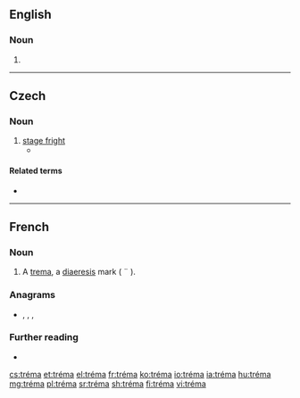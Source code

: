 {{also|trema|Trema}}
==English==

===Noun===
{{en-noun}}

# {{alternative form of|trema|lang=en}}

----

==Czech==

===Noun===
{{cs-noun|g=f}}

# [[stage fright]]
#* {{quote-book|passage=Předstoupiti před velké množství lidí vyvolává u každého začátečníka stísněnost. Říkáme tomu neučeně »'''tréma'''«.|title=[[:cs:S:O podivínech a lidech nápadných/II|O podivínech a lidech nápadných]]|author=Antonín Heveroch|year=1901}}

====Related terms====
* {{l|cs|trémista|g=m}}

----

==French==

===Noun===
{{fr-noun|m}}

# A [[trema]], a [[diaeresis]] mark ( ¨ ).

===Anagrams===
* {{l|fr|marte}}, {{l|fr|mater}}, {{l|fr|trame}}, {{l|fr|tramé}}

===Further reading===
* {{R:TLFi}}

[[cs:tréma]]
[[et:tréma]]
[[el:tréma]]
[[fr:tréma]]
[[ko:tréma]]
[[io:tréma]]
[[ia:tréma]]
[[hu:tréma]]
[[mg:tréma]]
[[pl:tréma]]
[[sr:tréma]]
[[sh:tréma]]
[[fi:tréma]]
[[vi:tréma]]